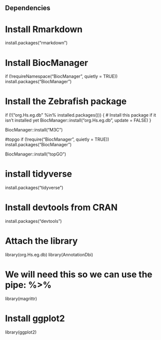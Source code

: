 ## Dependencies

# Install Rmarkdown
install.packages("rmarkdown")

# Install BiocManager
if (!requireNamespace("BiocManager", quietly = TRUE))
    install.packages("BiocManager")

# Install the Zebrafish package
if (!("org.Hs.eg.db" %in% installed.packages())) {
  # Install this package if it isn't installed yet
  BiocManager::install("org.Hs.eg.db", update = FALSE)
}

BiocManager::install("M3C")

#topgo
if (!require("BiocManager", quietly = TRUE))
    install.packages("BiocManager")

BiocManager::install("topGO")

# install tidyverse
install.packages("tidyverse")

# Install devtools from CRAN
install.packages("devtools")

# Attach the library
library(org.Hs.eg.db)
library(AnnotationDbi) 

# We will need this so we can use the pipe: %>%
library(magrittr)

# Install ggplot2
library(ggplot2)

